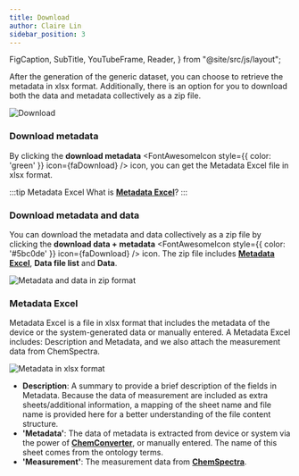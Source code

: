 ```yaml
---
title: Download
author: Claire Lin
sidebar_position: 3
---
```


  FigCaption,
  SubTitle,
  YouTubeFrame,
  Reader,
} from "@site/src/js/layout";

<SubTitle text="Download metadata and data" />
<Reader text="User" />

After the generation of the generic dataset, you can choose to retrieve the metadata in xlsx format. Additionally, there is an option for you to download both the data and metadata collectively as a zip file.

![Download](/img/labimotion/download-generic-dataset-metadata.png)

### Download metadata

By clicking the **download metadata** <FontAwesomeIcon style={{ color: 'green' }} icon={faDownload} /> icon, you can get the Metadata Excel file in xlsx format.

:::tip Metadata Excel
What is **[Metadata Excel](#metadata-excel)**?
:::

### Download metadata and data

You can download the metadata and data collectively as a zip file by clicking the **download data + metadata** <FontAwesomeIcon style={{ color: '#5bc0de' }} icon={faDownload} /> icon. The zip file includes **[Metadata Excel](#metadata-excel)**, **Data file list** and **Data**.

![Metadata and data in zip format](/img/labimotion/dataset-download_metadata_and_data.png)

### Metadata Excel

Metadata Excel is a file in xlsx format that includes the metadata of the device or the system-generated data or manually entered. A Metadata Excel includes: Description and Metadata, and we also attach the measurement data from ChemSpectra.

![Metadata in xlsx format](/img/labimotion/dataset-download_metadata.png)

- **Description**: A summary to provide a brief description of the fields in Metadata. Because the data of measurement are included as extra sheets/additional information, a mapping of the sheet name and file name is provided here for a better understanding of the file content structure.
- **'Metadata'**: The data of metadata is extracted from device or system via the power of **[ChemConverter](/docs/services/chemconverter)**, or manually entered. The name of this sheet comes from the ontology terms.
- **'Measurement'**: The measurement data from **[ChemSpectra](/docs/services/chemspectra)**.
